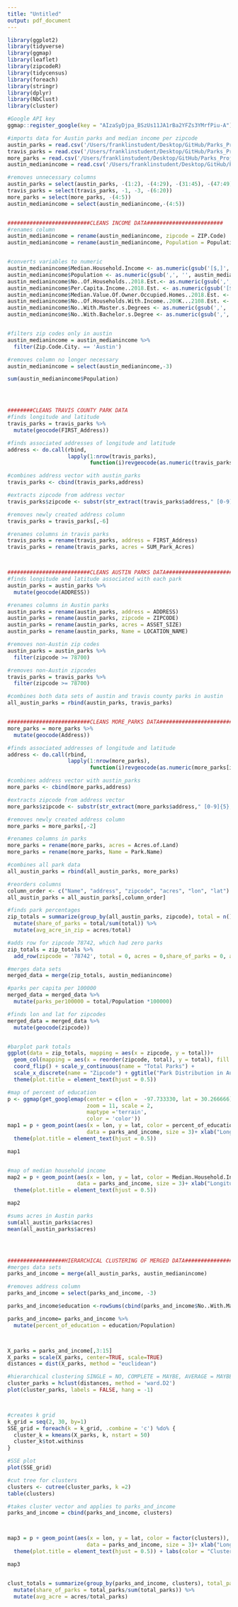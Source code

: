 ```yaml
---
title: "Untitled"
output: pdf_document
---
```


```r
library(ggplot2)
library(tidyverse)
library(ggmap)
library(leaflet)
library(zipcodeR)
library(tidycensus)
library(foreach)
library(stringr)
library(dplyr)
library(NbClust)
library(cluster)
```


```r
#Google API key
ggmap::register_google(key = "AIzaSyDjpa_BSzUs11JA1rBa2YFZs3YMrfPiu-A")

#imports data for Austin parks and median income per zipcode
austin_parks = read.csv('/Users/franklinstudent/Desktop/GitHub/Parks_Project/City_of_Austin_Parks_data.csv')
travis_parks = read.csv('/Users/franklinstudent/Desktop/GitHub/Parks_Project/Travis_Parks.csv')
more_parks = read.csv('/Users/franklinstudent/Desktop/GitHub/Parks_Project/more_parks.csv')
austin_medianincome = read.csv('/Users/franklinstudent/Desktop/GitHub/Parks_Project/Austin_median_income.csv')
```

```r
#removes unnecessary columns
austin_parks = select(austin_parks, -(1:2), -(4:29), -(31:45), -(47:49), -(51:55))
travis_parks = select(travis_parks, -1, -3, -(6:20))
more_parks = select(more_parks, -(4:5))
austin_medianincome = select(austin_medianincome,-(4:5))


##########################CLEANS INCOME DATA########################
#renames column
austin_medianincome = rename(austin_medianincome, zipcode = ZIP.Code)
austin_medianincome = rename(austin_medianincome, Population = Population..2018.Est..1)


#converts variables to numeric
austin_medianincome$Median.Household.Income <- as.numeric(gsub('[$,]', '', austin_medianincome$Median.Household.Income))
austin_medianincome$Population <- as.numeric(gsub(',', '', austin_medianincome$Population))
austin_medianincome$No..Of.Households..2018.Est.<- as.numeric(gsub(',', '', austin_medianincome$No..Of.Households..2018.Est.))
austin_medianincome$Per.Capita.Income..2018.Est. <- as.numeric(gsub('[$,]', '', austin_medianincome$Per.Capita.Income..2018.Est.))
austin_medianincome$Median.Value.Of.Owner.Occupied.Homes..2018.Est. <- as.numeric(gsub('[$,]', '', austin_medianincome$Median.Value.Of.Owner.Occupied.Homes..2018.Est.))
austin_medianincome$No..Of.Households.With.Income..200K...2108.Est. <- as.numeric(gsub(',', '', austin_medianincome$No..Of.Households.With.Income..200K...2108.Est.))
austin_medianincome$No..With.Master.s.Degrees <- as.numeric(gsub(',', '', austin_medianincome$No..With.Master.s.Degrees))
austin_medianincome$No..With.Bachelor.s.Degree <- as.numeric(gsub(',', '', austin_medianincome$No..With.Bachelor.s.Degree))


#filters zip codes only in austin
austin_medianincome = austin_medianincome %>%
  filter(Zip.Code.City. == 'Austin')

#removes column no longer necessary
austin_medianincome = select(austin_medianincome,-3)

sum(austin_medianincome$Population)




########CLEANS TRAVIS COUNTY PARK DATA
#finds longitude and latitude
travis_parks = travis_parks %>%
  mutate(geocode(FIRST_Address)) 

#finds associated addresses of longitude and latitude
address <- do.call(rbind,
                   lapply(1:nrow(travis_parks),
                          function(i)revgeocode(as.numeric(travis_parks[i,4:5]))))

#combines address vector with austin_parks
travis_parks <- cbind(travis_parks,address)

#extracts zipcode from address vector
travis_parks$zipcode <- substr(str_extract(travis_parks$address," [0-9]{5}, .+"),2,6)

#removes newly created address column 
travis_parks = travis_parks[,-6]

#renames columns in travis parks
travis_parks = rename(travis_parks, address = FIRST_Address)
travis_parks = rename(travis_parks, acres = SUM_Park_Acres)



##########################CLEANS AUSTIN PARKS DATA############################
#finds longitude and latitude associated with each park
austin_parks = austin_parks %>%
  mutate(geocode(ADDRESS)) 

#renames columns in Austin parks
austin_parks = rename(austin_parks, address = ADDRESS)
austin_parks = rename(austin_parks, zipcode = ZIPCODE)
austin_parks = rename(austin_parks, acres = ASSET_SIZE)
austin_parks = rename(austin_parks, Name = LOCATION_NAME)

#removes non-Austin zip codes
austin_parks = austin_parks %>%
  filter(zipcode >= 78700)

#removes non-Austin zipcodes
travis_parks = travis_parks %>%
  filter(zipcode >= 78700)

#combines both data sets of austin and travis county parks in austin
all_austin_parks = rbind(austin_parks, travis_parks)


##########################CLEANS MORE_PARKS DATA################################
more_parks = more_parks %>%
  mutate(geocode(Address))

#finds associated addresses of longitude and latitude
address <- do.call(rbind,
                   lapply(1:nrow(more_parks),
                          function(i)revgeocode(as.numeric(more_parks[i,4:5]))))

#combines address vector with austin_parks
more_parks <- cbind(more_parks,address)

#extracts zipcode from address vector
more_parks$zipcode <- substr(str_extract(more_parks$address," [0-9]{5}, .+"),2,6)

#removes newly created address column 
more_parks = more_parks[,-2]

#renames columns in parks
more_parks = rename(more_parks, acres = Acres.of.Land)
more_parks = rename(more_parks, Name = Park.Name)

#combines all park data
all_austin_parks = rbind(all_austin_parks, more_parks)

#reorders columns
column_order <- c("Name", "address", "zipcode", "acres", "lon", "lat")
all_austin_parks = all_austin_parks[,column_order]
```


```r
#finds park percentages
zip_totals = summarize(group_by(all_austin_parks, zipcode), total = n(), acres = sum(acres)) %>%
  mutate(share_of_parks = total/sum(total)) %>%
  mutate(avg_acre_in_zip = acres/total)

#adds row for zipcode 78742, which had zero parks
zip_totals = zip_totals %>% 
  add_row(zipcode = '78742', total = 0, acres = 0,share_of_parks = 0, avg_acre_in_zip = 0)

#merges data sets 
merged_data = merge(zip_totals, austin_medianincome)

#parks per capita per 100000
merged_data = merged_data %>%
  mutate(parks_per100000 = total/Population *100000)

#finds lon and lat for zipcodes
merged_data = merged_data %>%
  mutate(geocode(zipcode))


#barplot park totals
ggplot(data = zip_totals, mapping = aes(x = zipcode, y = total))+ 
  geom_col(mapping = aes(x = reorder(zipcode, total), y = total), fill = 'darkgreen') + 
  coord_flip() + scale_y_continuous(name = "Total Parks") +
  scale_x_discrete(name = "Zipcode") + ggtitle("Park Distribution in Austin") +
  theme(plot.title = element_text(hjust = 0.5))
```

```r
#map of percent of education
p <- ggmap(get_googlemap(center = c(lon =  -97.733330, lat = 30.266666),
                         zoom = 11, scale = 2,
                         maptype ='terrain',
                         color = 'color'))
map1 = p + geom_point(aes(x = lon, y = lat, color = percent_of_education), 
                         data = parks_and_income, size = 3)+ xlab("Longitude") + ylab("Latitude") + ggtitle("Figure 1") +
  theme(plot.title = element_text(hjust = 0.5))

map1


#map of median household income
map2 = p + geom_point(aes(x = lon, y = lat, color = Median.Household.Income), 
                      data = parks_and_income, size = 3)+ xlab("Longitude") + ylab("Latitude") + ggtitle("Figure 1") +
  theme(plot.title = element_text(hjust = 0.5))

map2

#sums acres in Austin parks
sum(all_austin_parks$acres)
mean(all_austin_parks$acres)




##################HIERARCHICAL CLUSTERING OF MERGED DATA########################
#merges data sets 
parks_and_income = merge(all_austin_parks, austin_medianincome)

#removes address column
parks_and_income = select(parks_and_income, -3)

parks_and_income$education <-rowSums(cbind(parks_and_income$No..With.Master.s.Degrees, parks_and_income$No..With.Bachelor.s.Degree))

parks_and_income= parks_and_income %>%
  mutate(percent_of_education = education/Population)



X_parks = parks_and_income[,3:15]
X_parks = scale(X_parks, center=TRUE, scale=TRUE)
distances = dist(X_parks, method = "euclidean")

#hierarchical clustering SINGLE = NO, COMPLETE = MAYBE, AVERAGE = MAYBE, WARD.D2 = YES
cluster_parks = hclust(distances, method = 'ward.D2')
plot(cluster_parks, labels = FALSE, hang = -1)



#creates k grid
k_grid = seq(2, 30, by=1)
SSE_grid = foreach(k = k_grid, .combine = 'c') %do% {
  cluster_k = kmeans(X_parks, k, nstart = 50)
  cluster_k$tot.withinss
}

#SSE plot
plot(SSE_grid)

#cut tree for clusters
clusters <- cutree(cluster_parks, k =2)
table(clusters)

#takes cluster vector and applies to parks_and_income
parks_and_income = cbind(parks_and_income, clusters)



map3 = p + geom_point(aes(x = lon, y = lat, color = factor(clusters)), 
                         data = parks_and_income, size = 3)+ xlab("Longitude") + ylab("Latitude") + ggtitle("Figure 1") +
  theme(plot.title = element_text(hjust = 0.5)) + labs(color = "Cluster")

map3


clust_totals = summarize(group_by(parks_and_income, clusters), total_parks = n(), acres = sum(acres)) %>%
  mutate(share_of_parks = total_parks/sum(total_parks)) %>%
  mutate(avg_acre = acres/total_parks)
```







